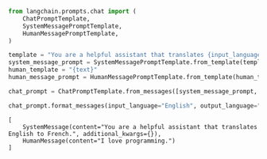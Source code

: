 ```python
from langchain.prompts.chat import (
    ChatPromptTemplate,
    SystemMessagePromptTemplate,
    HumanMessagePromptTemplate,
)

template = "You are a helpful assistant that translates {input_language} to {output_language}."
system_message_prompt = SystemMessagePromptTemplate.from_template(template)
human_template = "{text}"
human_message_prompt = HumanMessagePromptTemplate.from_template(human_template)

chat_prompt = ChatPromptTemplate.from_messages([system_message_prompt, human_message_prompt])

chat_prompt.format_messages(input_language="English", output_language="French", text="I love programming.")
```

```pycon
[
    SystemMessage(content="You are a helpful assistant that translates English to French.", additional_kwargs={}),
    HumanMessage(content="I love programming.")
]
```
